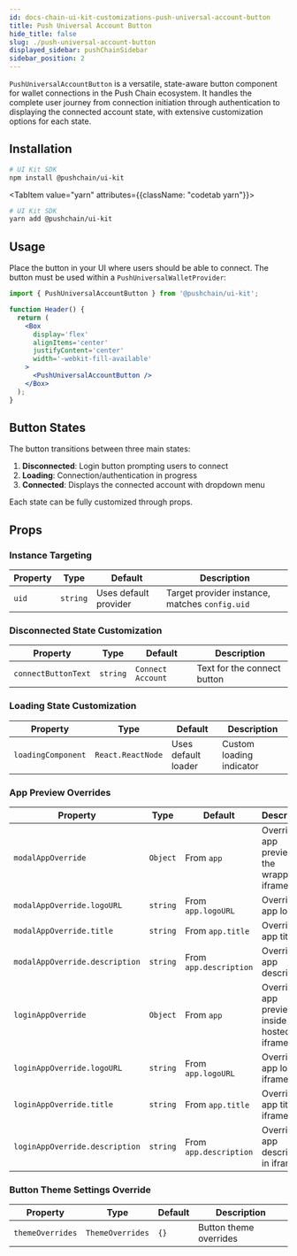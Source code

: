```yaml
---
id: docs-chain-ui-kit-customizations-push-universal-account-button
title: Push Universal Account Button
hide_title: false
slug: ./push-universal-account-button
displayed_sidebar: pushChainSidebar
sidebar_position: 2
---
```


<head>
  <title>Push Universal Account Button | Customizations | UI Kit | Push Chain Docs</title>
</head>


<!-- Content Start -->

`PushUniversalAccountButton` is a versatile, state-aware button component for wallet connections in the Push Chain ecosystem. It handles the complete user journey from connection initiation through authentication to displaying the connected account state, with extensive customization options for each state.

## Installation

<Tabs className="codetabs" groupId="quickstart-examples">
  <TabItem value="npm" attributes={{className: "codetab npm"}} default>

```bash
# UI Kit SDK
npm install @pushchain/ui-kit
```

  </TabItem>

  <TabItem value="yarn" attributes={{className: "codetab yarn"}}>

```bash
# UI Kit SDK
yarn add @pushchain/ui-kit
```

  </TabItem>
</Tabs>

## Usage

Place the button in your UI where users should be able to connect. The button must be used within a `PushUniversalWalletProvider`:

```jsx
import { PushUniversalAccountButton } from '@pushchain/ui-kit';

function Header() {
  return (
    <Box
      display='flex'
      alignItems='center'
      justifyContent='center'
      width='-webkit-fill-available'
    >
      <PushUniversalAccountButton />
    </Box>
  );
}
```

## Button States

The button transitions between three main states:

1. **Disconnected**: Login button prompting users to connect
2. **Loading**: Connection/authentication in progress
3. **Connected**: Displays the connected account with dropdown menu

Each state can be fully customized through props.

## Props

### Instance Targeting

<PushAPIReference showRequiredNotice={false}>

| Property | Type     | Default               | Description                                    |
| -------- | -------- | --------------------- | ---------------------------------------------- |
| `uid`    | `string` | Uses default provider | Target provider instance, matches `config.uid` |

</PushAPIReference>

### Disconnected State Customization

<PushAPIReference showRequiredNotice={false}>

| Property            | Type     | Default           | Description                 |
| ------------------- | -------- | ----------------- | --------------------------- |
| `connectButtonText` | `string` | `Connect Account` | Text for the connect button |

</PushAPIReference>

### Loading State Customization

<PushAPIReference showRequiredNotice={false}>

| Property           | Type              | Default             | Description              |
| ------------------ | ----------------- | ------------------- | ------------------------ |
| `loadingComponent` | `React.ReactNode` | Uses default loader | Custom loading indicator |

</PushAPIReference>

### App Preview Overrides

<PushAPIReference showRequiredNotice={false}>

| Property                       | Type     | Default                | Description                                |
| ------------------------------ | -------- | ---------------------- | ------------------------------------------ |
| `modalAppOverride`             | `Object` | From `app`             | Override app preview in the wrapper iframe |
| `modalAppOverride.logoURL`     | `string` | From `app.logoURL`     | Override app logo                          |
| `modalAppOverride.title`       | `string` | From `app.title`       | Override app title                         |
| `modalAppOverride.description` | `string` | From `app.description` | Override app description                   |
| `loginAppOverride`             | `Object` | From `app`             | Override app preview inside hosted iframe  |
| `loginAppOverride.logoURL`     | `string` | From `app.logoURL`     | Override app logo in iframe                |
| `loginAppOverride.title`       | `string` | From `app.title`       | Override app title in iframe               |
| `loginAppOverride.description` | `string` | From `app.description` | Override app description in iframe         |

</PushAPIReference>

### Button Theme Settings Override

<PushAPIReference showRequiredNotice={false}>

| Property         | Type             | Default | Description            |
| ---------------- | ---------------- | ------- | ---------------------- |
| `themeOverrides` | `ThemeOverrides` | `{}`    | Button theme overrides |

</PushAPIReference>
